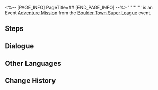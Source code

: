 <%-- [PAGE_INFO]
PageTitle=##
[END_PAGE_INFO] --%>
{{Stub|Dialogue.}}
{{Mission Infobox
|id            = 2010735
|title         = 
|image         = <!--Mission .png-->
|type          = Adventure
|event_name    = Boulder Town Super League
|chapter       = 
|requirements  = [[Adventure Mission]] ''[[Gladiator]]'' completed
|summary       = <!--official mission summary from Fate's Atlas-->
|characters    = Dr. Dig; Trailblazer
|startLocation = [[Jarilo-VI]] - [[Fight Club]]
|world         = Jarilo-VI
|area          = Fight Club
|prev          = Gladiator
|next          = 
|rewards       = 
}}
'''''''''' is an Event [[Adventure Mission]] from the [[Boulder Town Super League]] event.

==Steps==


<!--
==Gameplay Notes==

--><!--
==Trial Character==

-->
==Dialogue==
{{Stub Dialogue}}

{{Dialogue End}}

==Other Languages==
{{Other Languages
|en   = 
|zhs  = 
|zht  = 
|ja   = 
|ko   = 
|es   = 
|fr   = 
|ru   = 
|th   = 
|vi   = 
|de   = 
|id   = 
|pt   = 
}}

==Change History==
{{Change History|1.0}}

